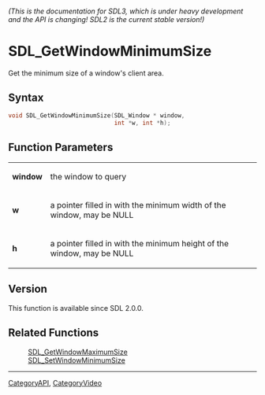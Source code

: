 ====== (This is the documentation for SDL3, which is under heavy development and the API is changing! SDL2 is the current stable version!) ======
= SDL_GetWindowMinimumSize =

Get the minimum size of a window's client area.

== Syntax ==

<syntaxhighlight lang='c'>
void SDL_GetWindowMinimumSize(SDL_Window * window,
                              int *w, int *h);
</syntaxhighlight>

== Function Parameters ==

{|
|'''window'''
|the window to query
|-
|'''w'''
|a pointer filled in with the minimum width of the window, may be NULL
|-
|'''h'''
|a pointer filled in with the minimum height of the window, may be NULL
|}

== Version ==

This function is available since SDL 2.0.0.

== Related Functions ==

:[[SDL_GetWindowMaximumSize]]
:[[SDL_SetWindowMinimumSize]]

----
[[CategoryAPI]], [[CategoryVideo]]
<!-- #See the Style Guide for instructions on editing the footer. -->


